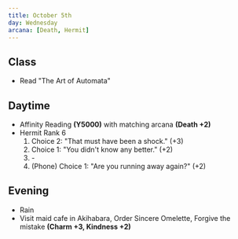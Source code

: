 ```yaml
---
title: October 5th
day: Wednesday
arcana: [Death, Hermit]
---
```


## Class
- Read "The Art of Automata"

## Daytime
- Affinity Reading **(Y5000)** with matching arcana **(Death +2)**
- Hermit Rank 6
    1. Choice 2: "That must have been a shock." (+3)
    1. Choice 1: "You didn't know any better." (+2)
    1. \-
    1. (Phone) Choice 1: "Are you running away again?" (+2)

## Evening
- Rain
- Visit maid cafe in Akihabara, Order Sincere Omelette, Forgive the mistake **(Charm +3, Kindness +2)**